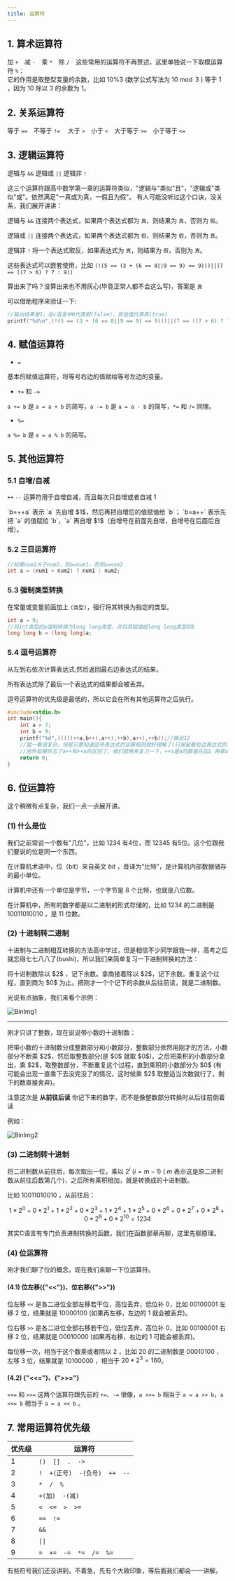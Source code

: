 ```yaml
---
title: 运算符
---
```


## 1.&nbsp;算术运算符

加 `+`&emsp;减 `-`&emsp;乘 `*`&emsp;除 `/`&emsp;这些常用的运算符不再赘述，这里单独说一下取模运算符 `%`：  
它的作用是取整型变量的余数，比如 $10\%3$ (数学公式写法为 $10\bmod3$ ) 等于 $1$ ，因为 $10$ 除以 $3$ 的余数为 $1$。

## 2.&nbsp;关系运算符

等于 `==`&emsp;不等于 `!=` &emsp;大于 `>`&emsp;小于 `<`&emsp;大于等于 `>=`&emsp;小于等于 `<=`

## 3.&nbsp;逻辑运算符

逻辑与 `&&` 逻辑或 `||` 逻辑非 `!`

这三个运算符跟高中数学第一章的运算符类似，"逻辑与"类似"且"，"逻辑或"类似"或"。依然满足"一真或为真，一假且为假"。
有人可能没听过这个口诀，没关系，我们展开讲讲：

逻辑与 `&&` 连接两个表达式，如果两个表达式都为 `真`，则结果为 `真`，否则为 `假`。

逻辑或 `||` 连接两个表达式，如果两个表达式都为 `假`，则结果为 `假`，否则为 `真`。

逻辑非 `!` 将一个表达式取反，如果表达式为 `真`，则结果为 `假`，否则为 `真`。

这些表达式可以嵌套使用，比如 `(!(5 == (3 + (6 == 8||9 == 9) == 9)))||(7 == ((7 > 6) ? 7 : 9))`

算出来了吗？没算出来也不用灰心(毕竟正常人都不会这么写)，答案是 `真`

可以借助程序来验证一下:

```c lineNumbers
//输出结果是1，在c语言中0代表假(false)，其他值代表真(true)
printf("%d\n",(!(5 == (3 + (6 == 8||9 == 9) == 9)))||(7 == ((7 > 6) ? 7 : 9)));
```
## 4.&nbsp;赋值运算符

- `=` 

基本的赋值运算符，将等号右边的值赋给等号左边的变量。

- `+=` 和 `-=` 

`a += b` 是 `a = a + b` 的简写，`a -= b` 是 `a = a - b` 的简写，`*=` 和 `/=` 同理。

- `%=`

`a %= b` 是 `a = a % b` 的简写。

## 5.&nbsp;其他运算符

### 5.1&nbsp;自增/自减

`++` `--` 运算符用于自增自减，而且每次只自增或者自减 $1$

<Callout type="warning" title="b=a++ 和 b=++a 的区别">
`b=++a` 表示 `a` 先自增 $1$，然后再把自增后的值赋值给 `b`；  
`b=a++` 表示先把 `a` 的值赋给 `b`，`a` 再自增 $1$（自增号在前面先自增，自增号在后面后自增）。
</Callout>

### 5.2&nbsp;三目运算符

```c lineNumbers
//如果num1大于num2，则a=num1，否则a=num2
int a = (num1 > num2) ? num1 : num2;
```
### 5.3&nbsp;强制类型转换
在常量或变量前面加上 `(类型)`，强行将其转换为指定的类型。

```c lineNumbers
int a = 9;
//将int类型的a强制转换为long long类型，并将其赋值给long long类型的b
long long b = (long long)a;
```
### 5.4&nbsp;逗号运算符
从左到右依次计算表达式,然后返回最右边表达式的结果。

所有表达式除了最后一个表达式的结果都会被丢弃。

逗号运算符的优先级是最低的，所以它会在所有其他运算符之后执行。

```c lineNumbers
#include<stdio.h>
int main(){
    int a = 7;
    int b = 9;
    printf("%d",(((((++a,b++),a++),++b),a++),++b));//输出12
    //猛一看很复杂，但是只要知道逗号表达式的运算规则就好理解了(只保留最右边表达式的结果)，一层一层拆括号即可
    //另外如果你忘了a++和++a的区别了，我们就再来复习一下，++a是a的数值先加1 再拿a的值进行运算，a++是先取走a的值运算，然后再把a本身的值加1
    return 0;
}
```

## 6.&nbsp;位运算符

这个稍微有点复杂，我们一点一点展开讲。

### (1)&nbsp;什么是位

我们之前常说一个数有"几位"，比如 $1234$ 有4位，而 $12345$ 有5位。这个位跟我们要说的位是同一个东西。

在计算机术语中，位（bit）来自英文 $bit$ ，音译为“比特”，是计算机内部数据储存的最小单位。

计算机中还有一个单位是字节，一个字节是 $8$ 个比特，也就是八位数。

在计算机中，所有的数字都是以二进制的形式存储的，比如 $1234$ 的二进制是 $10011010010$ ，是 $11$ 位数。

### (2)&nbsp;十进制转二进制

十进制与二进制相互转换的方法高中学过，但是相信不少同学跟我一样，高考之后就忘得七七八八了(bushi)，所以我们来简单复习一下进制转换的方法：

<Callout type="info" title="转换方法">  
将十进制数除以 $2$ ，记下余数。拿商接着除以 $2$，记下余数。重复这个过程，直到商为 $0$ 为止。把刚才一个个记下的余数从后往前读，就是二进制数。
</Callout>

光说有点抽象，我们来看个示例：

![BinImg1](images/ToBinary1.jpg)

***

刚才只讲了整数，现在说说带小数的十进制数：

<Callout type="info" title="转换方法">  
把带小数的十进制数分成整数部分和小数部分，整数部分依然用刚才的方法，小数部分不断乘 $2$，然后取整数部分(是 $0$ 就取 $0$)，之后把乘积的小数部分拿出，乘 $2$，取整数部分，不断重复这个过程，直到乘积的小数部分为 $0$ (有可能会出现一直乘下去没完没了的情况，这时候乘 $2$ 取整适当次数就行了，剩下的数直接舍弃)。

注意这次是 **从前往后读** 你记下来的数字，而不是像整数部分转换时从后往前倒着读
</Callout>

例如：

![BinImg2](images/ToBinary2.jpg)

### (3)&nbsp;二进制转十进制

将二进制数从前往后，每次取出一位，乘以 $2^i$ $(i = m - 1)$ ( $m$ 表示这是原二进制数从前往后数第几个)，之后所有乘积相加，就是转换成的十进制数。

比如 $10011010010$ ，从前往后：

$$
1 * 2^0 + 0 * 2^1 + 1 * 2^2 + 0 * 2^3 + 1 * 2^4 + 1 * 2^5 + 0 * 2^6 + 0 * 2^7 + 0 * 2^8 + 0 * 2^9 + 0 * 2^{10} = 1234
$$

<Callout type="info" title="Tips">  
其实C语言有专门负责进制转换的函数，我们在函数那章再聊，这里先聊原理。
</Callout>

### (4)&nbsp;位运算符

刚才我们聊了位的概念，现在我们来聊一下位运算符。

#### (4.1)&nbsp;位左移({"<<"})、位右移({">>"})

位左移 `<<` 是各二进位全部左移若干位，高位丢弃，低位补 $0$，比如 $00100001$ 左移 $2$ 位，结果就是 $10000100$ (如果再左移，左边的 $1$ 就会被丢弃)。

位右移 `>>` 是各二进位全部右移若干位，低位丢弃，高位补 $0$，比如 $00100001$ 右移 $2$ 位，结果就是 $00010000$ (如果再右移，右边的 $1$ 可能会被丢弃)。

每位移一次，相当于这个数乘或者除以 $2$ ，比如 $20$ 的二进制数是 $0001 0100$ ，左移 $3$ 位，结果就是 $1010 0000$ ，相当于 $20 * 2^3 = 160$。

#### (4.2)&nbsp;{"<<="}、{">>="}

`<<=` 和 `>>=` 这两个运算符跟先前的 `+=`、`-=` 很像，`a >>= b` 相当于 `a = a >> b`，`a <<= b` 相当于 `a = a << b` 。

## 7.&nbsp;常用运算符优先级

| 优先级 | 运算符                                                |
| ------ | ----------------------------------------------------- |
| 1      | `()`&emsp;`[]`&emsp;`.`&emsp;`->`                     |
| 2      | `!`&emsp;`+(正号)`&emsp;`-(负号)`&emsp;`++`&emsp;`--` |
| 3      | `*`&emsp;`/`&emsp;`%`                                 |
| 4      | `+(加)`&emsp;`-(减)`                                  |
| 5      | `<`&emsp;`<=`&emsp;`>`&emsp;`>=`                      |
| 6      | `==`&emsp;`!=`                                        |
| 7      | `&&`                                                  |
| 8      | `\|\|`                                                |
| 9      | `=`&emsp;`+=`&emsp;`-=`&emsp;`*=`&emsp;`/=`&emsp;`%=` |

有些符号我们还没讲到，不着急，先有个大致印象，等后面我们都会一一讲解。